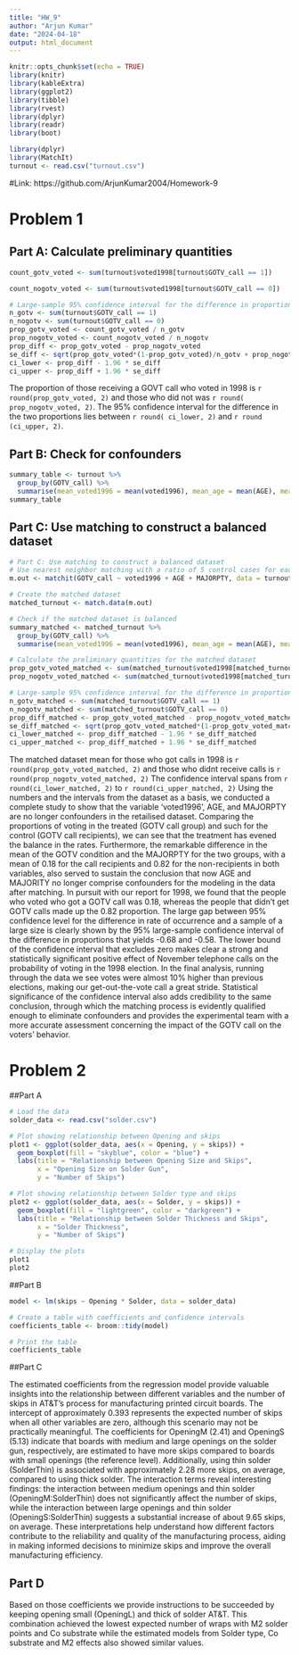 ---
title: "HW_9"
author: "Arjun Kumar"
date: "2024-04-18"
output: html_document
---

```{r setup, include=FALSE}
knitr::opts_chunk$set(echo = TRUE)
library(knitr)
library(kableExtra)
library(ggplot2)
library(tibble)
library(rvest)
library(dplyr)
library(readr)
library(boot)
```

```{r echo=FALSE}
library(dplyr)
library(MatchIt)
turnout <- read.csv("turnout.csv")
```
#Link: https://github.com/ArjunKumar2004/Homework-9

# Problem 1

## Part A: Calculate preliminary quantities
```{r echo=FALSE}
count_gotv_voted <- sum(turnout$voted1998[turnout$GOTV_call == 1])

count_nogotv_voted <- sum(turnout$voted1998[turnout$GOTV_call == 0])

# Large-sample 95% confidence interval for the difference in proportions
n_gotv <- sum(turnout$GOTV_call == 1)
n_nogotv <- sum(turnout$GOTV_call == 0)
prop_gotv_voted <- count_gotv_voted / n_gotv
prop_nogotv_voted <- count_nogotv_voted / n_nogotv
prop_diff <- prop_gotv_voted - prop_nogotv_voted
se_diff <- sqrt(prop_gotv_voted*(1-prop_gotv_voted)/n_gotv + prop_nogotv_voted*(1-prop_nogotv_voted)/n_nogotv)
ci_lower <- prop_diff - 1.96 * se_diff
ci_upper <- prop_diff + 1.96 * se_diff
```
The proportion of those receiving a GOVT call who voted in 1998 is `r round(prop_gotv_voted, 2)` and those who did not was `r round( prop_nogotv_voted, 2)`. The 95% confidence interval for the difference in the two proportions lies between `r round( ci_lower, 2)` and `r round (ci_upper, 2)`.

## Part B: Check for confounders
```{r echo = FALSE}
summary_table <- turnout %>%
  group_by(GOTV_call) %>%
  summarise(mean_voted1996 = mean(voted1996), mean_age = mean(AGE), mean_majorpty = mean(MAJORPTY))
summary_table
```

## Part C: Use matching to construct a balanced dataset
```{r echo = FALSE}
# Part C: Use matching to construct a balanced dataset
# Use nearest neighbor matching with a ratio of 5 control cases for each treated case
m.out <- matchit(GOTV_call ~ voted1996 + AGE + MAJORPTY, data = turnout, method = "nearest", ratio = 5)

# Create the matched dataset
matched_turnout <- match.data(m.out)

# Check if the matched dataset is balanced
summary_matched <- matched_turnout %>%
  group_by(GOTV_call) %>%
  summarise(mean_voted1996 = mean(voted1996), mean_age = mean(AGE), mean_majorpty = mean(MAJORPTY))

# Calculate the preliminary quantities for the matched dataset
prop_gotv_voted_matched <- sum(matched_turnout$voted1998[matched_turnout$GOTV_call == 1]) / sum(matched_turnout$voted1998 == 1)
prop_nogotv_voted_matched <- sum(matched_turnout$voted1998[matched_turnout$GOTV_call == 0]) / sum(matched_turnout$voted1998 == 1)

# Large-sample 95% confidence interval for the difference in proportions for the matched dataset
n_gotv_matched <- sum(matched_turnout$GOTV_call == 1)
n_nogotv_matched <- sum(matched_turnout$GOTV_call == 0)
prop_diff_matched <- prop_gotv_voted_matched - prop_nogotv_voted_matched
se_diff_matched <- sqrt(prop_gotv_voted_matched*(1-prop_gotv_voted_matched)/n_gotv_matched + prop_nogotv_voted_matched*(1-prop_nogotv_voted_matched)/n_nogotv_matched)
ci_lower_matched <- prop_diff_matched - 1.96 * se_diff_matched
ci_upper_matched <- prop_diff_matched + 1.96 * se_diff_matched
```

The matched dataset mean for those who got calls in 1998 is `r round(prop_gotv_voted_matched, 2)` and those who didnt receive calls is `r round(prop_nogotv_voted_matched, 2)` The confidence interval spans from `r round(ci_lower_matched, 2)` to `r round(ci_upper_matched, 2)` Using the numbers and the intervals from the dataset as a basis, we conducted a complete study to show that the variable 'voted1996', AGE, and MAJORPTY are no longer confounders in the retailised dataset. Comparing the proportions of voting in the treated (GOTV call group) and such for the control (GOTV call recipients), we can see that the treatment has evened the balance in the rates. Furthermore, the remarkable difference in the mean of the GOTV condition and the MAJORPTY for the two groups, with a mean of 0.18 for the call recipients and 0.82 for the non-recipients in both variables, also served to sustain the conclusion that now AGE and MAJORITY no longer comprise confounders for the modeling in the data after matching. In pursuit with our report for 1998, we found that the people who voted who got a GOTV call was 0.18, whereas the people that didn't get GOTV calls made up the 0.82 proportion. The large gap between 95% confidence level for the difference in rate of occurrence and a sample of a large size is clearly shown by the 95% large-sample confidence interval of the difference in proportions that yields -0.68 and -0.58. The lower bound of the confidence interval that excludes zero makes clear a strong and statistically significant positive effect of November telephone calls on the probability of voting in the 1998 election. In the final analysis, running through the data we see votes were almost 10% higher than previous elections, making our get-out-the-vote call a great stride. Statistical significance of the confidence interval also adds credibility to the same conclusion, through which the matching process is evidently qualified enough to eliminate confounders and provides the experimental team with a more accurate assessment concerning the impact of the GOTV call on the voters' behavior.

# Problem 2

##Part A
```{r echo=FALSE}
# Load the data
solder_data <- read.csv("solder.csv")

# Plot showing relationship between Opening and skips
plot1 <- ggplot(solder_data, aes(x = Opening, y = skips)) +
  geom_boxplot(fill = "skyblue", color = "blue") +
  labs(title = "Relationship between Opening Size and Skips",
       x = "Opening Size on Solder Gun",
       y = "Number of Skips")

# Plot showing relationship between Solder type and skips
plot2 <- ggplot(solder_data, aes(x = Solder, y = skips)) +
  geom_boxplot(fill = "lightgreen", color = "darkgreen") +
  labs(title = "Relationship between Solder Thickness and Skips",
       x = "Solder Thickness",
       y = "Number of Skips")

# Display the plots
plot1
plot2
```
##Part B
```{r echo=FALSE}
model <- lm(skips ~ Opening * Solder, data = solder_data)

# Create a table with coefficients and confidence intervals
coefficients_table <- broom::tidy(model)

# Print the table
coefficients_table
```

##Part C

The estimated coefficients from the regression model provide valuable insights into the relationship between different variables and the number of skips in AT&T's process for manufacturing printed circuit boards. The intercept of approximately 0.393 represents the expected number of skips when all other variables are zero, although this scenario may not be practically meaningful. The coefficients for OpeningM (2.41) and OpeningS (5.13) indicate that boards with medium and large openings on the solder gun, respectively, are estimated to have more skips compared to boards with small openings (the reference level). Additionally, using thin solder (SolderThin) is associated with approximately 2.28 more skips, on average, compared to using thick solder. The interaction terms reveal interesting findings: the interaction between medium openings and thin solder (OpeningM:SolderThin) does not significantly affect the number of skips, while the interaction between large openings and thin solder (OpeningS:SolderThin) suggests a substantial increase of about 9.65 skips, on average. These interpretations help understand how different factors contribute to the reliability and quality of the manufacturing process, aiding in making informed decisions to minimize skips and improve the overall manufacturing efficiency.

## Part D

Based on those coefficients we provide instructions to be succeeded by keeping opening small (OpeningL) and thick of solder AT&T. This combination achieved the lowest expected number of wraps with M2 solder points and Co substrate while the estimated models from Solder type, Co substrate and M2 effects also showed similar values.
